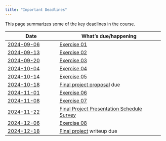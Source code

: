 ```yaml
---
title: "Important Deadlines"
---
```


This page summarizes some of the key deadlines in the course.

| Date      | What's [due]{.orange_due}/happening |
|-----------|----------------------|
| [2024-09-06](schedule.qmd#friday-september-06)   | [Exercise 01](exercises/ex01-read-a-scientific-paper.qmd) |
| [2024-09-13](schedule.qmd#friday-september-13) | [Exercise 02](exercises/ex02-textbook-findings.qmd) |
| [2024-09-20](schedule.qmd#friday-september-20) | [Exercise 03](exercises/ex03-norms-counternorms.qmd) |
| [2024-10-04](schedule.qmd#friday-october-04)  | [Exercise 04](exercises/ex04-scientific-integrity.qmd) |
| [2024-10-14](schedule.qmd#monday-october-14)  | [Exercise 05](exercises/ex05-p-hacking.qmd") |
| [2024-10-18](schedule.qmd#friday-october-18) | [Final project proposal](exercises/final-project.qmd) due |
| [2024-11-01](schedule.qmd#friday-november-01) | [Exercise 06](exercises/ex06-apes.qmd) |
| [2024-11-08](schedule.qmd#friday-november-08) | [Exercise 07](exercises/ex07-replication.qmd) |
| [2024-11-22](schedule.qmd#friday-november-22) | [Final Project Presentation Schedule Survey](https://forms.gle/ajLqSsNfLiH2rJxi9) |
| [2024-12-06](schedule.qmd#friday-december-06) | [Exercise 08](exercises/ex08-sharing.qmd) |
| [2024-12-18](schedule.qmd#wednesday-december-18)  | [Final project](exercises/final-project.qmd) writeup due |